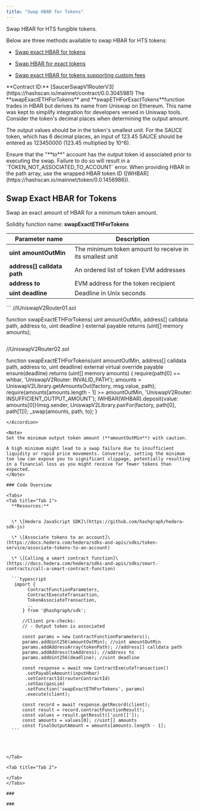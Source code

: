 ```yaml
---
title: "Swap HBAR for Tokens"
---
```


Swap HBAR for HTS fungible tokens.

Below are three methods available to swap HBAR for HTS tokens:

* [Swap exact HBAR for tokens](/developer/saucerswap-v1/swap-operations/swap-hbar-for-tokens#swap-exact-hbar-for-tokens)

* [Swap HBAR for exact tokens](/developer/saucerswap-v1/swap-operations/swap-hbar-for-tokens#swap-hbar-for-exact-tokens)

* [Swap exact HBAR for tokens supporting custom fees](/developer/saucerswap-v1/swap-operations/swap-hbar-for-tokens#swap-exact-hbar-for-tokens-supporting-custom-fees)

<Info>
  **Contract ID:** [SaucerSwapV1RouterV3](https://hashscan.io/mainnet/contract/0.0.3045981)
</Info>

<Info>
  The **swapExactETHForTokens** and  **swapETHForExactTokens**function trades in HBAR but derives its name from Uniswap on Ethereum. This name was kept to simplify integration for developers versed in Uniswap tools.
</Info>

<Info>
  Consider the token's decimal places when determining the output amount.

  The output values should be in the token's smallest unit. For the SAUCE token, which has 6 decimal places, an input of 123.45 SAUCE should be entered as 123450000 (123.45 multiplied by 10^6).
</Info>

<Info>
  Ensure that the "**to**" account has the output token id associated prior to executing the swap. Failure to do so will result in a `TOKEN_NOT_ASSOCIATED_TO_ACCOUNT` error.
</Info>

<Info>
  When providing HBAR in the path array, use the wrapped HBAR token ID ([WHBAR](https://hashscan.io/mainnet/token/0.0.1456986)).
</Info>

## Swap Exact HBAR for Tokens

Swap an exact amount of HBAR for a minimum token amount.

Solidity function name: **swapExactETHForTokens**

| Parameter name               | Description                                              |
| ---------------------------- | -------------------------------------------------------- |
| **uint amountOutMin**        | The minimum token amount to receive in its smallest unit |
| **address\[] calldata path** | An ordered list of token EVM addresses                   |
| **address to**               | EVM address for the token recipient                      |
| **uint deadline**            | Deadline in Unix seconds                                 |

<Accordion title="Solidity Interface & Function Body">
  ```
  //IUniswapV2Router01.sol

  function swapExactETHForTokens(
    uint amountOutMin, 
    address[] calldata path, 
    address to, 
    uint deadline
  ) external payable returns (uint[] memory amounts);
  ```

  ```
  //UniswapV2Router02.sol

  function swapExactETHForTokens(uint amountOutMin, address[] calldata path, address to, uint deadline)
    external
    virtual
    override
    payable
    ensure(deadline)
    returns (uint[] memory amounts)
  {
    require(path[0] == whbar, 'UniswapV2Router: INVALID_PATH');
    amounts = UniswapV2Library.getAmountsOut(factory, msg.value, path);
    require(amounts[amounts.length - 1] >= amountOutMin, 'UniswapV2Router: INSUFFICIENT_OUTPUT_AMOUNT');
    IWHBAR(WHBAR).deposit{value: amounts[0]}(msg.sender, UniswapV2Library.pairFor(factory, path[0], path[1]));
    _swap(amounts, path, to);
  }
  ```
</Accordion>

<Note>
  Set the minimum output token amount (**amountOutMin**) with caution.

  A high minimum might lead to a swap failure due to insufficient liquidity or rapid price movements. Conversely, setting the minimum too low can expose you to significant slippage, potentially resulting in a financial loss as you might receive far fewer tokens than expected.
</Note>

### Code Overview

<Tabs>
  <Tab title="Tab 1">
    **Resources:**


    \* \[Hedera JavaScript SDK]\(https://github.com/hashgraph/hedera-sdk-js)

    \* \[Associate tokens to an account]\(https://docs.hedera.com/hedera/sdks-and-apis/sdks/token-service/associate-tokens-to-an-account)

    \* \[Calling a smart contract function]\(https://docs.hedera.com/hedera/sdks-and-apis/sdks/smart-contracts/call-a-smart-contract-function)

    ```typescript
     import { 
          ContractFunctionParameters, 
          ContractExecuteTransaction,
          TokenAssociateTransaction,
          .. 
        } from '@hashgraph/sdk';

        //Client pre-checks:
        // - Output token is associated

        const params = new ContractFunctionParameters();
        params.addUint256(amountOutMin); //uint amountOutMin
        params.addAddressArray(tokenPath); //address[] calldata path
        params.addAddress(toAddress); //address to
        params.addUint256(deadline); //uint deadline
            
        const response = await new ContractExecuteTransaction()
         .setPayableAmount(inputHbar)
         .setContractId(routerContractId)
         .setGas(gasLim)
         .setFunction('swapExactETHForTokens', params)
         .execute(client);
         
        const record = await response.getRecord(client);
        const result = record.contractFunctionResult!;
        const values = result.getResult(['uint[]']);
        const amounts = values[0]; //uint[] amounts
        const finalOutputAmount = amounts[amounts.length - 1];
    ```




  </Tab>

  <Tab title="Tab 2">

  </Tab>
</Tabs>

###

###